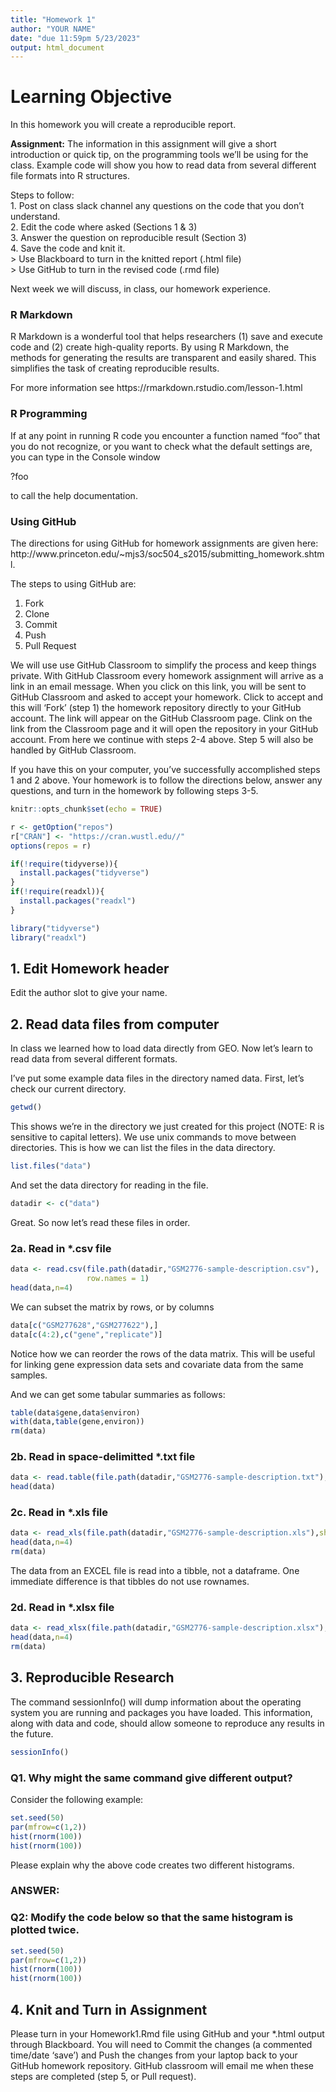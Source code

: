 ```yaml
---
title: "Homework 1"
author: "YOUR NAME"
date: "due 11:59pm 5/23/2023"
output: html_document
---
```


# Learning Objective

In this homework you will create a reproducible report.   

**Assignment:** The information in this assignment will give a short introduction or quick tip, on the programming tools we'll be using for the class. Example code will show you how to read data from several different file formats into R structures.  

Steps to follow:  
1. Post on class slack channel any questions on the code that you don't understand.   
2. Edit the code where asked (Sections 1 & 3)  
3. Answer the question on reproducible result (Section 3)  
4. Save the code and knit it.     
    > Use Blackboard to turn in the knitted report (.html file)   
    > Use GitHub to turn in the revised code (.rmd file)

Next week we will discuss, in class, our homework experience. 

### R Markdown 

R Markdown is a wonderful tool that helps researchers (1) save and execute code and (2) create high-quality reports. By using R Markdown, the methods for generating the results are transparent and easily shared. This simplifies the task of creating reproducible results.

For more information see
https://rmarkdown.rstudio.com/lesson-1.html

### R Programming

If at any point in running R code you encounter a function named "foo" that you do not recognize, or you want to check what the default settings are, you can type in the Console window

?foo

to call the help documentation.

### Using GitHub

The directions for using GitHub for homework assignments are given here:
http://www.princeton.edu/~mjs3/soc504_s2015/submitting_homework.shtml.

The steps to using GitHub are:

1. Fork  
2. Clone
3. Commit
4. Push
5. Pull Request 

We will use use GitHub Classroom to simplify the process and keep things private. With GitHub Classroom every homework assignment will arrive as a link in an email message. When you click on this link, you will be sent to GitHub Classroom and asked to accept your homework. Click to accept and this will 'Fork' (step 1) the homework repository directly to your GitHub account. The link will appear on the GitHub Classroom page. Clink on the link from the Classroom page and it will open the repository in your GitHub account. From here we continue with steps 2-4 above. Step 5 will also be handled by GitHub Classroom.

If you have this on your computer, you've successfully accomplished steps 1 and 2 above. Your homework is to follow the directions below, answer any questions, and turn in the homework by following steps 3-5. 

```r

knitr::opts_chunk$set(echo = TRUE)

r <- getOption("repos")
r["CRAN"] <- "https://cran.wustl.edu//"
options(repos = r)

if(!require(tidyverse)){
  install.packages("tidyverse")
}
if(!require(readxl)){
  install.packages("readxl")
}

library("tidyverse")
library("readxl")
```

## 1. Edit Homework header

Edit the author slot to give your name.

## 2. Read data files from computer

In class we learned how to load data directly from GEO. Now let's learn to read data from several different formats.

I've put some example data files in the directory named data. First, let's check our current directory.
```r
getwd()
```

This shows we're in the directory we just created for this project (NOTE: R is sensitive to capital letters). We use unix commands to move between directories. This is how we can list the files in the data directory.

```r
list.files("data")
```

And set the data directory for reading in the file.
```r
datadir <- c("data")
```

Great. So now let's read these files in order.

### 2a. Read in *.csv file

```r
data <- read.csv(file.path(datadir,"GSM2776-sample-description.csv"),
                 row.names = 1)
head(data,n=4)
```

We can subset the matrix by rows, or by columns
```r
data[c("GSM277628","GSM277622"),]
data[c(4:2),c("gene","replicate")]
```

Notice how we can reorder the rows of the data matrix. This will be useful for linking gene expression data sets and covariate data from the same samples.

And we can get some tabular summaries as follows:
```r
table(data$gene,data$environ)
with(data,table(gene,environ))
rm(data)
```

### 2b.  Read in space-delimitted *.txt  file

```r
data <- read.table(file.path(datadir,"GSM2776-sample-description.txt"),header=T,row.names=1)
head(data)
```

### 2c.  Read in *.xls  file

```r
data <- read_xls(file.path(datadir,"GSM2776-sample-description.xls"),sheet="thisone")
head(data,n=4)
rm(data)
```

The data from an EXCEL file is read into a tibble, not a dataframe. One immediate difference is that tibbles do not use rownames.

### 2d.  Read in *.xlsx  file

```r
data <- read_xlsx(file.path(datadir,"GSM2776-sample-description.xlsx"),sheet="thisone")
head(data,n=4)
rm(data)
```

## 3. Reproducible Research

The command sessionInfo() will dump information about the operating system you are running and packages you have loaded. This information, along with data and code, should allow someone to reproduce any results in the future. 
```r
sessionInfo()
```

### Q1. Why might the same command give different output?  

Consider the following example:

```r
set.seed(50)
par(mfrow=c(1,2))
hist(rnorm(100))
hist(rnorm(100))
```

Please explain why the above code creates two different histograms.

### ANSWER:

### Q2: Modify the code below so that the same histogram is plotted twice.

```r
set.seed(50)
par(mfrow=c(1,2))
hist(rnorm(100))
hist(rnorm(100))
```

## 4. Knit and Turn in Assignment

Please turn in your Homework1.Rmd file using GitHub and your *.html output through Blackboard. You will need to Commit the changes (a commented time/date 'save') and Push the changes from your laptop back to your GitHub homework repository. GitHub classroom will email me when these steps are completed (step 5, or Pull request).



